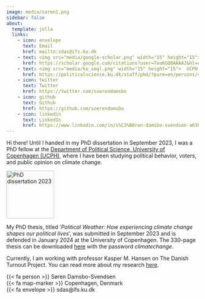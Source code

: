 ```yaml
---
image: media/soren1.png
sidebar: false
about:
  template: jolla
  links:
    - icon: envelope
      text: Email
      href: mailto:sdas@ifs.ku.dk
    - text: <img src="media/google-scholar.png" width="15" height="15"> Google Scholar
      href: https://scholar.google.com/citations?user=TeuKGQ0AAAAJ&hl=en&oi=sra
    - text: <img src="media/ku_segl.png" width="15" height="15">  UCPH researcher profile
      href: https://politicalscience.ku.dk/staff/phd/?pure=en/persons/457325
    - icon: twitter
      text: Twitter
      href: https://twitter.com/soerendamsbo
    - icon: github
      text: Github
      href: https://github.com/soerendamsbo
    - icon: linkedin
      text: LinkedIn
      href: https://www.linkedin.com/in/s%C3%B8ren-damsbo-svendsen-a63051170/
---
```


Hi there! Until I handed in my PhD dissertation in September 2023, I was a PhD fellow at the [Department of Political Science, University of Copenhagen (UCPH)](https://politicalscience.ku.dk/), where I have been studying political behavior, voters, and public opinion on climate change.

[![PhD dissertation 2023](media/cover.png){width="125"}](https://web.tresorit.com/l/aaPc9#k8uymX77GQKNWTFFhGq_Vw)

My PhD thesis, titled '*Political Weather: How experiencing climate change shapes our political lives*', was submitted in September 2023 and is defended in January 2024 at the University of Copenhagen. The 330-page thesis can be downloaded [here](https://web.tresorit.com/l/aaPc9#k8uymX77GQKNWTFFhGq_Vw) with the password *climatechange*.  

Currently, I am working with professor Kasper M. Hansen on The Danish Turnout Project. You can read more about my research [here](https://soerendamsbo.github.io/research.html).

{{< fa person >}} Søren Damsbo-Svendsen  
{{< fa map-marker >}} Copenhagen, Denmark  
{{< fa envelope >}} sdas@ifs.ku.dk
